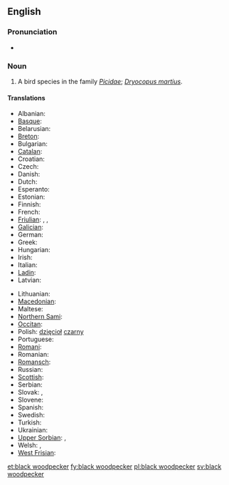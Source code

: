{{wikipedia}}
==English==

===Pronunciation===
* {{IPA|/ˈblækˈwudpɛkəɻ/}}

===Noun===
{{en-noun|sg=[[black]] [[woodpecker]]}}

# A bird species in the family ''[[Picidae]]''; ''[[Dryocopus martius]]''.

====Translations====
{{trans-top|Dryocopus martius}}
* Albanian: {{t|sq|qukapiku i zi|xs=Albanian}}
* [[Basque]]: {{t|eu|okil beltz|xs=Basque}}
* Belarusian: {{t|be|жауна|xs=Belarusian}}
* [[Breton]]: {{t|br|speg du|xs=Breton}}
* Bulgarian: {{t|bg|черен кълвач|tr=čeren k"lvač}}
* [[Catalan]]: {{t|ca|picot negre}}
* Croatian: {{t|hr|crna žuna}}
* Czech: {{t-|cs|datel}}
* Danish: {{t|da|sortspætte|c}}
* Dutch: {{t-|nl|zwarte specht|m}}
* Esperanto: {{t|eo|nigra pego|xs=Esperanto}}
* Estonian: {{t|et|musträhn}}
* Finnish: {{t+|fi|palokärki}}
* French: {{t|fr|pic noir}}
* [[Friulian]]: {{tø|fur|pic neri|xs=Friulian}}, {{tø|fur|pic|xs=Friulian}}, {{tø|fur|picot|xs=Friulian}}
* [[Galician]]: {{t-|gl|peto|xs=Galician}}
* German: {{t+|de|Schwarzspecht}}
* Greek: {{t|el|μαυροτσικλιτάρα}}
* Hungarian: {{t-|hu|fekete harkály}}
* Irish: {{t|ga|cnagaire dubh|xs=Irish}}
* Italian: {{t|it|picchio nero|m}}
* [[Ladin]]: {{tø|lld|becalen fosch|xs=Ladin}}
* Latvian: {{t|lv|melnā dzilna|xs=Latvian}}
{{trans-mid}}
* Lithuanian: {{t|lt|juodoji meleta|xs=Lithuanian}}
* [[Macedonian]]: {{t|mk|црн клукаjдрвец|tr=crn klukajdrvec}}
* Maltese: {{t|mt|bulebbiet aħdar|xs=Maltese}}
* [[Northern Sami]]: {{tø|se|ruovddagas|xs=Northern Sami}}
* [[Occitan]]: {{t|oc|pic negre|xs=Occitan}}
* Polish: [[dzięcioł]] [[czarny]] {{m}}
* Portuguese: {{t|pt|peto preto}}
* [[Romani]]: {{tø|rom|kalo-chuplitari|m|xs=Romani}} {{tø|rom|kali-chiplitarka|f|xs=Romani}}
* Romanian: {{t|ro|ciocănitoare neagră}}
* [[Romansch]]: {{t|rm|pitgalain nair|xs=Romansch}}
* Russian: {{t+|ru|желна|tr=želna}}
* [[Scottish]]: {{tø|sco|cnag dhubh|xs=Scots}}
* Serbian: {{t|sr|црна жуна|tr=[[crna žuna]]|sc=Cyrl}}
* Slovak: {{t|sk|ďateľ čierny}}, {{t|sk|tesár čierny}}
* Slovene: {{t|sl|črna žolna}}
* Spanish: {{t|es|pito negro|m}}
* Swedish: {{t|sv|spillkråka|c}}
* Turkish: {{t+|tr|kara ağaçkakan}}
* Ukrainian: {{t|uk|жовна|tr=žovna|xs=Ukrainian}}
* [[Upper Sorbian]]: {{t|hsb|čorny dypornak|xs=Upper Sorbian}}, {{t|hsb|čorny dypak|xs=Upper Sorbian}}
* Welsh: {{t|cy|cnocell ddu|xs=Welsh}}, {{t|cy|coblyn du|xs=Welsh}}
* [[West Frisian]]: {{t|fy|swarte spjocht|xs=West Frisian}}
{{trans-bottom}}

[[et:black woodpecker]]
[[fy:black woodpecker]]
[[pl:black woodpecker]]
[[sv:black woodpecker]]
